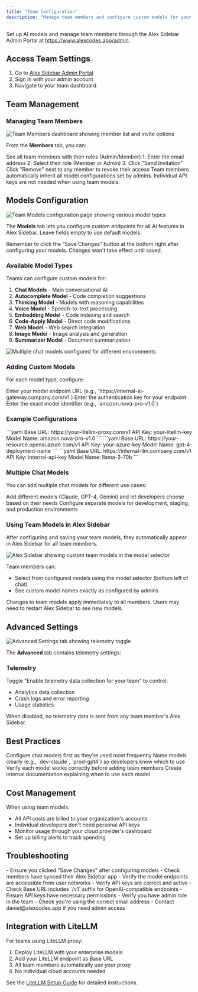 ```yaml
---
title: "Team Configuration"
description: "Manage team members and configure custom models for your organization"
---
```


Set up AI models and manage team members through the Alex Sidebar Admin Portal at https://www.alexcodes.app/admin.

## Access Team Settings

1. Go to [Alex Sidebar Admin Portal](https://www.alexcodes.app/admin)
2. Sign in with your admin account
3. Navigate to your team dashboard

## Team Management

### Managing Team Members

<Frame>
  <img
    src="/images/team-members-dashboard.png"
    alt="Team Members dashboard showing member list and invite options"
  />
</Frame>

From the **Members** tab, you can:

<Steps>
  <Step title="View Current Members">
    See all team members with their roles (Admin/Member)
  </Step>
  
  <Step title="Invite New Members">
    1. Enter the email address
    2. Select their role (Member or Admin)
    3. Click "Send Invitation"
  </Step>
  
  <Step title="Remove Members">
    Click "Remove" next to any member to revoke their access
  </Step>
</Steps>

<Note>
  Team members automatically inherit all model configurations set by admins. Individual API keys are not needed when using team models.
</Note>

## Models Configuration

<Frame>
  <img
    src="/images/team-models-overview.png"
    alt="Team Models configuration page showing various model types"
  />
</Frame>

The **Models** tab lets you configure custom endpoints for all AI features in Alex Sidebar. Leave fields empty to use default models.

<Tip>
  Remember to click the "Save Changes" button at the bottom right after configuring your models. Changes won't take effect until saved.
</Tip>

### Available Model Types

Teams can configure custom models for:

1. **Chat Models** - Main conversational AI
2. **Autocomplete Model** - Code completion suggestions
3. **Thinking Model** - Models with reasoning capabilities
4. **Voice Model** - Speech-to-text processing
5. **Embedding Model** - Code indexing and search
6. **Code-Apply Model** - Direct code modifications
7. **Web Model** - Web search integration
8. **Image Model** - Image analysis and generation
9. **Summarizer Model** - Document summarization


<Frame>
  <img
    src="/images/different-models-overview.png"
    alt="Multiple chat models configured for different environments"
  />
</Frame>

### Adding Custom Models

For each model type, configure:

<Steps>
  <Step title="Set Base URL">
    Enter your model endpoint URL (e.g., `https://internal-ai-gateway.company.com/v1`)
  </Step>
  
  <Step title="Add API Key">
    Enter the authentication key for your endpoint
  </Step>
  
  <Step title="Specify Model Name">
    Enter the exact model identifier (e.g., `amazon.nova-pro-v1.0`)
  </Step>
</Steps>

### Example Configurations

<Tabs>
  <Tab title="AWS Bedrock via LiteLLM">
    ```yaml
    Base URL: https://your-litellm-proxy.com/v1
    API Key: your-litellm-key
    Model Name: amazon.nova-pro-v1.0
    ```
  </Tab>
  
  <Tab title="Azure OpenAI">
    ```yaml
    Base URL: https://your-resource.openai.azure.com/v1
    API Key: your-azure-key
    Model Name: gpt-4-deployment-name
    ```
  </Tab>
  
  <Tab title="Self-Hosted Models">
    ```yaml
    Base URL: https://internal-llm.company.com/v1
    API Key: internal-api-key
    Model Name: llama-3-70b
    ```
  </Tab>
</Tabs>

### Multiple Chat Models

You can add multiple chat models for different use cases:

<CardGroup cols={2}>
  <Card title="Model Variety">
    Add different models (Claude, GPT-4, Gemini) and let developers choose based on their needs
  </Card>
  
  <Card title="Environment Separation">
    Configure separate models for development, staging, and production environments
  </Card>
</CardGroup>

### Using Team Models in Alex Sidebar

After configuring and saving your team models, they automatically appear in Alex Sidebar for all team members.

<Frame>
  <img
    src="/images/team-models-in-sidebar.png"
    alt="Alex Sidebar showing custom team models in the model selector"
  />
</Frame>

Team members can:
- Select from configured models using the model selector (bottom left of chat)
- See custom model names exactly as configured by admins

<Note>
  Changes to team models apply immediately to all members. Users may need to restart Alex Sidebar to see new models.
</Note>

## Advanced Settings

<Frame>
  <img
    src="/images/team-advanced-settings.png"
    alt="Advanced Settings tab showing telemetry toggle"
  />
</Frame>

The **Advanced** tab contains telemetry settings:

### Telemetry

Toggle "Enable telemetry data collection for your team" to control:
- Analytics data collection
- Crash logs and error reporting  
- Usage statistics

When disabled, no telemetry data is sent from any team member's Alex Sidebar.

## Best Practices

<Steps>
  <Step title="Start with Chat Models">
    Configure chat models first as they're used most frequently
  </Step>
  
  <Step title="Use Consistent Naming">
    Name models clearly (e.g., `dev-claude`, `prod-gpt4`) so developers know which to use
  </Step>
  
  <Step title="Test Before Deploying">
    Verify each model works correctly before adding team members
  </Step>
  
  <Step title="Document Model Purposes">
    Create internal documentation explaining when to use each model
  </Step>
</Steps>

## Cost Management

When using team models:
- All API costs are billed to your organization's accounts
- Individual developers don't need personal API keys
- Monitor usage through your cloud provider's dashboard
- Set up billing alerts to track spending

## Troubleshooting

<AccordionGroup>
  <Accordion title="Models not appearing for team members">
    - Ensure you clicked "Save Changes" after configuring models
    - Check members have synced their Alex Sidebar app
    - Verify the model endpoints are accessible from user networks
  </Accordion>
  
  <Accordion title="Authentication errors">
    - Verify API keys are correct and active
    - Check Base URL includes `/v1` suffix for OpenAI-compatible endpoints
    - Ensure API keys have necessary permissions
  </Accordion>
  
  <Accordion title="Can't access admin portal">
    - Verify you have admin role in the team
    - Check you're using the correct email address
    - Contact daniel@alexcodes.app if you need admin access
  </Accordion>
</AccordionGroup>

## Integration with LiteLLM

For teams using LiteLLM proxy:

1. Deploy LiteLLM with your enterprise models
2. Add your LiteLLM endpoint as Base URL
3. All team members automatically use your proxy
4. No individual cloud accounts needed

See the [LiteLLM Setup Guide](/configuration/litellm-setup) for detailed instructions.